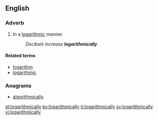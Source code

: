 ==English==

===Adverb===
{{en-adv|-}}

# In a [[logarithmic]] manner.
#: ''Decibels increase '''logarithmically'''.''

====Related terms====
* [[logarithm]]
* [[logarithmic]]

===Anagrams===
* [[algorithmically#English|algorithmically]]

[[et:logarithmically]]
[[ko:logarithmically]]
[[it:logarithmically]]
[[sv:logarithmically]]
[[vi:logarithmically]]